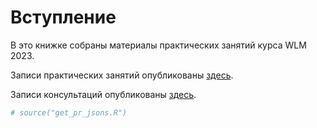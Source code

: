 # Вступление {#preface .unnumbered}

В это книжке собраны материалы практических занятий курса WLM 2023.

Записи практических занятий опубликованы [здесь](https://youtube.com/playlist?list=PL3GWEmQN96bvr2inm-16zHARgGoCY0n4F&si=AYynz8SR0CyZmYV0).

Записи консультаций опубликованы [здесь](https://youtube.com/playlist?list=PL3GWEmQN96buzntjSglyH3gXbc2nyhyRp&si=pmhDjRg4_afqyJ82).

```r
# source("get_pr_jsons.R")
```